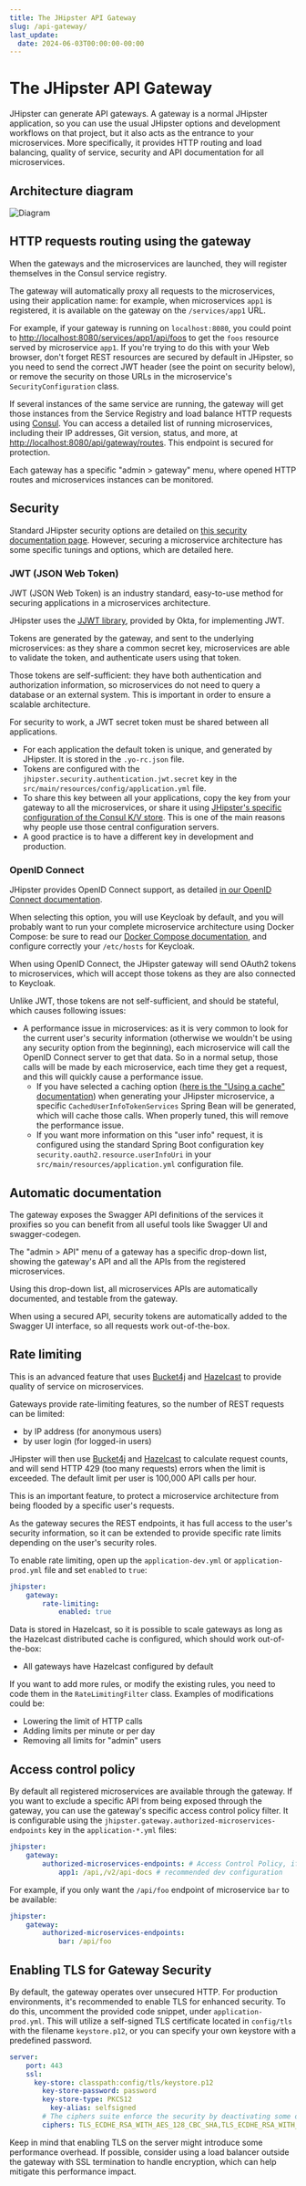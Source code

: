 ```yaml
---
title: The JHipster API Gateway
slug: /api-gateway/
last_update:
  date: 2024-06-03T00:00:00-00:00
---
```


# The JHipster API Gateway

JHipster can generate API gateways. A gateway is a normal JHipster application, so you can use the usual JHipster options and development workflows on that project, but it also acts as the entrance to your microservices. More specifically, it provides HTTP routing and load balancing, quality of service, security and API documentation for all microservices.


## Architecture diagram

![Diagram](/images/microservices_architecture_detail.006.webp)


## HTTP requests routing using the gateway

When the gateways and the microservices are launched, they will register themselves in the Consul service registry.

The gateway will automatically proxy all requests to the microservices, using their application name: for example, when microservices `app1` is registered, it is available on the gateway on the `/services/app1` URL.

For example, if your gateway is running on `localhost:8080`, you could point to [http://localhost:8080/services/app1/api/foos](http://localhost:8080/services/app1/api/foos) to
get the `foos` resource served by microservice `app1`. If you're trying to do this with your Web browser, don't forget REST resources are secured by default in JHipster, so you need to send the correct JWT header (see the point on security below), or remove the security on those URLs in the microservice's `SecurityConfiguration` class.

If several instances of the same service are running, the gateway will get those instances from the Service Registry and load balance HTTP requests using [Consul](https://www.consul.io/use-cases/load-balancing). You can access a detailed list of running microservices, including their IP addresses, Git version, status, and more, at [http://localhost:8080/api/gateway/routes](http://localhost:8080/api/gateway/routes). This endpoint is secured for protection.

Each gateway has a specific "admin > gateway" menu, where opened HTTP routes and microservices instances can be monitored.


## Security

Standard JHipster security options are detailed on [this security documentation page](/security/). However, securing a microservice architecture has some specific tunings and options, which are detailed here.

### JWT (JSON Web Token)

JWT (JSON Web Token) is an industry standard, easy-to-use method for securing applications in a microservices architecture.

JHipster uses the [JJWT library](https://github.com/jwtk/jjwt), provided by Okta, for implementing JWT.

Tokens are generated by the gateway, and sent to the underlying microservices: as they share a common secret key, microservices are able to validate the token, and authenticate users using that token.

Those tokens are self-sufficient: they have both authentication and authorization information, so microservices do not need to query a database or an external system. This is important in order to ensure a scalable architecture.

For security to work, a JWT secret token must be shared between all applications.

- For each application the default token is unique, and generated by JHipster. It is stored in the `.yo-rc.json` file.
- Tokens are configured with the `jhipster.security.authentication.jwt.secret` key in the `src/main/resources/config/application.yml` file.
- To share this key between all your applications, copy the key from your gateway to all the microservices, or share it using [JHipster's specific configuration of the Consul K/V store](/consul/). This is one of the main reasons why people use those central configuration servers.
- A good practice is to have a different key in development and production.

### OpenID Connect

JHipster provides OpenID Connect support, as detailed [in our OpenID Connect documentation](/security/#oauth-20-and-openid-connect).

When selecting this option, you will use Keycloak by default, and you will probably want to run your complete microservice architecture using Docker Compose: be sure to read our [Docker Compose documentation](/docker-compose/), and configure correctly your `/etc/hosts` for Keycloak.

When using OpenID Connect, the JHipster gateway will send OAuth2 tokens to microservices, which will accept those tokens as they are also connected to Keycloak.

Unlike JWT, those tokens are not self-sufficient, and should be stateful, which causes following issues:

- A performance issue in microservices: as it is very common to look for the current user's security information (otherwise we wouldn't be using any security option from the beginning), each microservice will call the OpenID Connect server to get that data. So in a normal setup, those calls will be made by each microservice, each time they get a request, and this will quickly cause a performance issue.
  - If you have selected a caching option ([here is the "Using a cache" documentation](/using-cache/)) when generating your JHipster microservice, a specific `CachedUserInfoTokenServices` Spring Bean will be generated, which will cache those calls. When properly tuned, this will remove the performance issue.
  - If you want more information on this "user info" request, it is configured using the standard Spring Boot configuration key `security.oauth2.resource.userInfoUri` in your `src/main/resources/application.yml` configuration file.


## Automatic documentation

The gateway exposes the Swagger API definitions of the services it proxifies so you can benefit from all useful tools like Swagger UI and swagger-codegen.

The "admin > API" menu of a gateway has a specific drop-down list, showing the gateway's API and all the APIs from the registered microservices.

Using this drop-down list, all microservices APIs are automatically documented, and testable from the gateway.

When using a secured API, security tokens are automatically added to the Swagger UI interface, so all requests work out-of-the-box.


## Rate limiting

This is an advanced feature that uses [Bucket4j](https://github.com/vladimir-bukhtoyarov/bucket4j) and [Hazelcast](https://hazelcast.com/) to provide quality of service on microservices.

Gateways provide rate-limiting features, so the number of REST requests can be limited:

- by IP address (for anonymous users)
- by user login (for logged-in users)

JHipster will then use [Bucket4j](https://github.com/vladimir-bukhtoyarov/bucket4j) and [Hazelcast](https://hazelcast.com/) to calculate request counts, and will send HTTP 429 (too many requests) errors when the limit is exceeded. The default limit per user is 100,000 API calls per hour.

This is an important feature, to protect a microservice architecture from being flooded by a specific user's requests.

As the gateway secures the REST endpoints, it has full access to the user's security information, so it can be extended to provide specific rate limits depending on the user's security roles.

To enable rate limiting, open up the `application-dev.yml` or `application-prod.yml` file and set `enabled` to `true`:

```yaml
jhipster:
    gateway:
        rate-limiting:
            enabled: true
```

Data is stored in Hazelcast, so it is possible to scale gateways as long as the Hazelcast distributed cache is configured, which should work out-of-the-box:

- All gateways have Hazelcast configured by default

If you want to add more rules, or modify the existing rules, you need to code them in the `RateLimitingFilter` class. Examples of modifications could be:

- Lowering the limit of HTTP calls
- Adding limits per minute or per day
- Removing all limits for "admin" users


## Access control policy

By default all registered microservices are available through the gateway. If you want to exclude a specific API from being exposed through the gateway, you can use the gateway's specific access control policy filter. It is configurable using the `jhipster.gateway.authorized-microservices-endpoints` key in the `application-*.yml` files:

```yaml
jhipster:
    gateway:
        authorized-microservices-endpoints: # Access Control Policy, if left empty for a route, all endpoints will be accessible
            app1: /api,/v2/api-docs # recommended dev configuration
```

For example, if you only want the `/api/foo` endpoint of microservice `bar` to be available:

```yaml
jhipster:
    gateway:
        authorized-microservices-endpoints:
            bar: /api/foo
```


## Enabling TLS for Gateway Security

By default, the gateway operates over unsecured HTTP. For production environments, it's recommended to enable TLS for enhanced security. To do this, uncomment the provided code snippet, under `application-prod.yml`. This will utilize a self-signed TLS certificate located in `config/tls` with the filename `keystore.p12`, or you can specify your own keystore with a predefined password.

```yaml
server:
    port: 443
    ssl:
      key-store: classpath:config/tls/keystore.p12
        key-store-password: password
        key-store-type: PKCS12
          key-alias: selfsigned
        # The ciphers suite enforce the security by deactivating some old and deprecated SSL cipher, this list was tested against SSL Labs (https://www.ssllabs.com/ssltest/)
        ciphers: TLS_ECDHE_RSA_WITH_AES_128_CBC_SHA,TLS_ECDHE_RSA_WITH_AES_256_CBC_SHA,TLS_ECDHE_RSA_WITH_AES_128_GCM_SHA256,TLS_ECDHE_RSA_WITH_AES_256_GCM_SHA384 ,TLS_DHE_RSA_WITH_AES_128_GCM_SHA256 ,TLS_DHE_RSA_WITH_AES_256_GCM_SHA384 ,TLS_ECDHE_RSA_WITH_AES_128_CBC_SHA256,TLS_ECDHE_RSA_WITH_AES_256_CBC_SHA384,TLS_DHE_RSA_WITH_AES_128_CBC_SHA256,TLS_DHE_RSA_WITH_AES_128_CBC_SHA,TLS_DHE_RSA_WITH_AES_256_CBC_SHA256,TLS_DHE_RSA_WITH_AES_256_CBC_SHA,TLS_RSA_WITH_AES_128_GCM_SHA256,TLS_RSA_WITH_AES_256_GCM_SHA384,TLS_RSA_WITH_AES_128_CBC_SHA256,TLS_RSA_WITH_AES_256_CBC_SHA256,TLS_RSA_WITH_AES_128_CBC_SHA,TLS_RSA_WITH_AES_256_CBC_SHA,TLS_DHE_RSA_WITH_CAMELLIA_256_CBC_SHA,TLS_RSA_WITH_CAMELLIA_256_CBC_SHA,TLS_DHE_RSA_WITH_CAMELLIA_128_CBC_SHA,TLS_RSA_WITH_CAMELLIA_128_CBC_SHA
```

Keep in mind that enabling TLS on the server might introduce some performance overhead. If possible, consider using a load balancer outside the gateway with SSL termination to handle encryption, which can help mitigate this performance impact.
